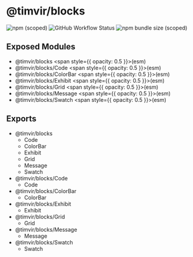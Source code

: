
# @timvir/blocks

![npm (scoped)](https://img.shields.io/npm/v/@timvir/blocks?style=for-the-badge)
![GitHub Workflow Status](https://img.shields.io/github/workflow/status/timvir/timvir/Validate?style=for-the-badge)
![npm bundle size (scoped)](https://img.shields.io/bundlephobia/minzip/@timvir/blocks?style=for-the-badge)

## Exposed Modules

- @timvir/blocks <span style={{ opacity: 0.5 }}>(esm)</span>
- @timvir/blocks/Code <span style={{ opacity: 0.5 }}>(esm)</span>
- @timvir/blocks/ColorBar <span style={{ opacity: 0.5 }}>(esm)</span>
- @timvir/blocks/Exhibit <span style={{ opacity: 0.5 }}>(esm)</span>
- @timvir/blocks/Grid <span style={{ opacity: 0.5 }}>(esm)</span>
- @timvir/blocks/Message <span style={{ opacity: 0.5 }}>(esm)</span>
- @timvir/blocks/Swatch <span style={{ opacity: 0.5 }}>(esm)</span>

## Exports

- @timvir/blocks
  - Code
  - ColorBar
  - Exhibit
  - Grid
  - Message
  - Swatch
- @timvir/blocks/Code
  - Code
- @timvir/blocks/ColorBar
  - ColorBar
- @timvir/blocks/Exhibit
  - Exhibit
- @timvir/blocks/Grid
  - Grid
- @timvir/blocks/Message
  - Message
- @timvir/blocks/Swatch
  - Swatch
